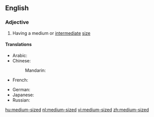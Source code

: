 ==English==

===Adjective===
{{en-adj|-|pos=[[medium]]-[[sized]]}}

# Having a medium or [[intermediate]] [[size]]

====Translations====
{{trans-top|having a medium or intermediate size}}
* Arabic: {{t-|ar|متوسط الحجم|tr=mutawassiT al-Hajm|sc=Arab}}
* Chinese:
*: Mandarin: {{t|cmn|中型|tr=zhōngxíng|sc=Hani}}
* French: {{t-|fr|de grandeur moyenne}}
{{trans-mid}}
* German: {{t-|de|mittelgroß}}
* Japanese: {{t+|ja|中型|tr=ちゅうがた, chūgata|sc=Jpan}}
* Russian: {{t-|ru|среднего размера|tr=srédnevo razméra|sc=Cyrl}}
{{trans-bottom}}

[[hu:medium-sized]]
[[nl:medium-sized]]
[[vi:medium-sized]]
[[zh:medium-sized]]